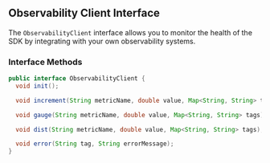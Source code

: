 ## Observability Client Interface

The `ObservabilityClient` interface allows you to monitor the health of the SDK by integrating with your own observability systems.

### Interface Methods

```java
public interface ObservabilityClient {
  void init();

  void increment(String metricName, double value, Map<String, String> tags);

  void gauge(String metricName, double value, Map<String, String> tags);

  void dist(String metricName, double value, Map<String, String> tags);

  void error(String tag, String errorMessage);
}
```
